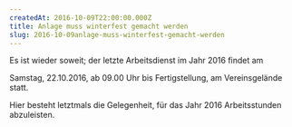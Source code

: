 ```yaml
---
createdAt: 2016-10-09T22:00:00.000Z
title: Anlage muss winterfest gemacht werden
slug: 2016-10-09anlage-muss-winterfest-gemacht-werden
---
```


Es ist wieder soweit; der letzte Arbeitsdienst im Jahr 2016 findet am

Samstag, 22.10.2016, ab 09.00 Uhr bis Fertigstellung, am Vereinsgelände statt.

Hier besteht letztmals die Gelegenheit, für das Jahr 2016 Arbeitsstunden abzuleisten.
